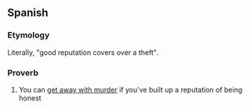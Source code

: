 ==Spanish==

===Etymology===
Literally, "good reputation covers over a theft".

===Proverb===
{{es-proverb|head={{l|es|buena fama}} {{l|es|hurto}} {{l|es|encubrir|encubre}}}}

# You can [[get away with murder]] if you've built up a reputation of being honest